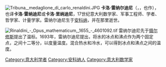 {{unreferenced|time=2014-03-22T06:54:01+00:00}}
[[File:Tribuna,_medaglione_di_carlo_renaldini.JPG|thumb]]
'''卡洛·雷纳尔迪尼'''（{{bd|1615年|12月30日|1698年|7月18日}}，{{lang-it|'''Carlo Rinaldini'''}}，也作{{lang|it|'''Carlo Renaldini'''}}），也译'''卡洛·雷纳迪尼'''或'''卡洛·里纳迪尼'''，17世纪意大利数学家、军事工程师、学者、哲学家、计量学家。雷纳尔迪尼生于[[安科纳|安科纳]]，并在那里逝世。

[[File:Rinaldini_-_Opus_mathematicum,_1655_-_4601092.tif|thumb]]
雷纳尔迪尼先于[[摄尔修斯|摄尔修斯]]提出了温标。1693年，雷纳尔迪尼提出，将水的冰点和沸点作为两个固定点，之间十二等分，以度量温度。混合热水和冷水，可以得到冰点和沸点之间的温度。

{{normdaten}}
{{DEFAULTSORT:Rinaldini}}
[[Category:意大利学者|Category:意大利学者]]
[[Category:安科纳人|Category:安科纳人]]
[[Category:意大利数学家|Category:意大利数学家]]
{{italy-bio-stub}}
